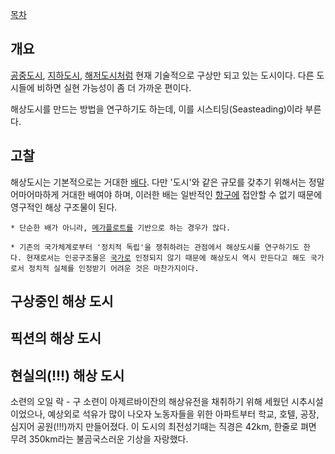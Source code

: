 [[목차]]
== 개요 ==
[[공중도시]], [[지하도시]], [[해저도시]]처럼 현재 기술적으로 구상만 되고 있는 도시이다. 다른 도시들에 비하면 실현 가능성이 좀 더 가까운 편이다.

해상도시를 만드는 방법을 연구하기도 하는데, 이를 시스티딩(Seasteading)이라 부른다.

== 고찰 ==
해상도시는 기본적으로는 거대한 [[배]]다. 다만 '도시'와 같은 규모를 갖추기 위해서는 정말 어마어마하게 거대한 배여야 하며, 이러한 배는 일반적인 [[항구]]에 접안할 수 없기 때문에 영구적인 해상 구조물이 된다.

 * 단순한 배가 아니라, [[메가플로트]]를 기반으로 하는 경우가 많다.

 * 기존의 국가체계로부터 '정치적 독립'을 쟁취하려는 관점에서 해상도시를 연구하기도 한다. 현재로서는 인공구조물은 [[국가]]로 인정되지 않기 때문에 해상도시 역시 만든다고 해도 국가로서 정치적 실체를 인정받기 어려운 것은 마찬가지이다.

== 구상중인 해상 도시 ==

== 픽션의 해상 도시 ==

== '''현실의(!!!)''' 해상 도시 ==
소련의 오일 락 - 구 소련이 아제르바이잔의 해상유전을 채취하기 위해 세웠던 시추시설이었으나, 예상외로 석유가 많이 나오자 노동자들을 위한 아파트부터 학교, 호텔, 공장, 심지어 공원(!!!)까지 만들어졌다. 이 도시의 최전성기때는 직경은 42km, 한줄로 펴면 무려 350km라는 불곰국스러운 기상을 자랑했다.
